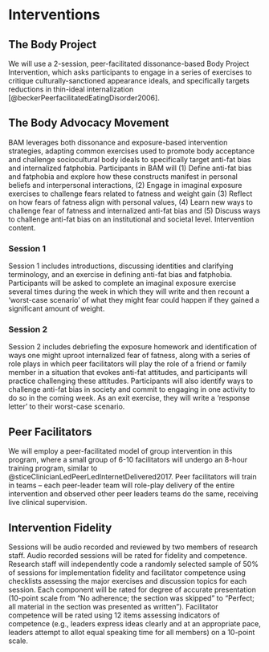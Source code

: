 # Interventions

## The Body Project
We will use a 2-session, peer-facilitated dissonance-based Body Project Intervention, which asks participants to engage in a series of exercises to critique culturally-sanctioned appearance ideals, and specifically targets reductions in thin-ideal internalization [@beckerPeerfacilitatedEatingDisorder2006].

## The Body Advocacy Movement
BAM leverages both dissonance and exposure-based intervention strategies, adapting common exercises used to promote body acceptance and challenge sociocultural body ideals to specifically target anti-fat bias and internalized fatphobia. Participants in BAM will (1) Define anti-fat bias and fatphobia and explore how these constructs manifest in personal beliefs and interpersonal interactions, (2) Engage in imaginal exposure exercises to challenge fears related to fatness and weight gain (3) Reflect on how fears of fatness align with personal values, (4) Learn new ways to challenge fear of fatness and internalized anti-fat bias and (5) Discuss ways to challenge anti-fat bias on an institutional and societal level. Intervention content. 

### Session 1 
Session 1 includes introductions, discussing identities and clarifying terminology, and an exercise in defining anti-fat bias and fatphobia. Participants will be asked to complete an imaginal exposure exercise several times during the week in which they will write and then recount a ‘worst-case scenario’ of what they might fear could happen if they gained a significant amount of weight. 

### Session 2
Session 2 includes debriefing the exposure homework and identification of ways one might uproot internalized fear of fatness, along with a series of role plays in which peer facilitators will play the role of a friend or family member in a situation that evokes anti-fat attitudes, and participants will practice challenging these attitudes. Participants will also identify ways to challenge anti-fat bias in society and commit to engaging in one activity to do so in the coming week. As an exit exercise, they will  write a ‘response letter’ to their worst-case scenario. 

## Peer Facilitators
We will employ a peer-facilitated model of group intervention in this program, where a small group of 6-10 facilitators will undergo an 8-hour training program, similar to @sticeClinicianLedPeerLedInternetDelivered2017. Peer facilitators will train in teams – each peer-leader team will role-play delivery of the entire intervention and observed other peer leaders teams do the same, receiving live clinical supervision. 


## Intervention Fidelity
Sessions will be audio recorded and reviewed by two members of research staff. Audio recorded sessions will be rated for fidelity and competence. Research staff will independently code a randomly selected sample of 50% of sessions for implementation fidelity and facilitator competence using checklists assessing the major exercises and discussion topics for each session. Each component will be rated for degree of accurate presentation (10-point scale from “No adherence; the section was skipped” to “Perfect; all material in the section was presented as written”). Facilitator competence will be rated using 12 items assessing indicators of competence (e.g., leaders express ideas clearly and at an appropriate pace, leaders attempt to allot equal speaking time for all members) on a 10-point scale. 

